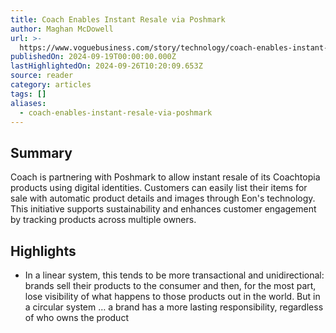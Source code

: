 ```yaml
---
title: Coach Enables Instant Resale via Poshmark
author: Maghan McDowell
url: >-
  https://www.voguebusiness.com/story/technology/coach-enables-instant-resale-via-poshmark?uID=58ba29f6592c24ef0bdefa76114a43982a806c17a289ed758a3b0794fe834435&utm_campaign=VB_TechEdit_MEMBER_240924&utm_source=newsletter&utm_brand=vb&utm_mailing=VB_TechEdit_MEMBER_240924&utm_medium=email&utm_term=VB_PaidTechnology
publishedOn: 2024-09-19T00:00:00.000Z
lastHighlightedOn: 2024-09-26T10:20:09.653Z
source: reader
category: articles
tags: []
aliases:
  - coach-enables-instant-resale-via-poshmark
---
```

## Summary

Coach is partnering with Poshmark to allow instant resale of its Coachtopia products using digital identities. Customers can easily list their items for sale with automatic product details and images through Eon's technology. This initiative supports sustainability and enhances customer engagement by tracking products across multiple owners.

## Highlights
- In a linear system, this tends to be more transactional and unidirectional: brands sell their products to the consumer and then, for the most part, lose visibility of what happens to those products out in the world. But in a circular system … a brand has a more lasting responsibility, regardless of who owns the product
